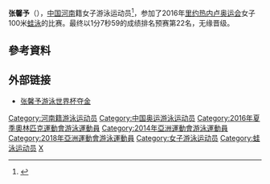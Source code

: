 {{otheruses|张馨予 (消歧义)}}
{{Infobox swimmer
| name           = 张馨予
| image          = 
| caption        =
| fullname       = 张馨予
| nationality    = {{PRC}}
| strokes        =
| club           =
| collegeteam    =
| birth_date     = {{birth date and age|1997|3|9|df=yes}}
| birth_place    = {{CHN}}[[河南省|河南省]]
| death_date     =
| death_place    =
| height = 
| weight = 
| medaltemplates =
{{MedalSport|女子[[游泳|游泳]]}}
}}
'''张馨予'''（{{bd|1997年|3月9日||}}），[[中国|中国]][[河南|河南]]籍女子游泳运动员<ref name="Manchu">{{cite web|title=里约奥运会：11名河南运动健儿将带来哪些惊喜？|url=http://henan.people.com.cn/GB/n2/2016/0806/c351638-28791424.html|access-date=2016-08-07|archive-date=2016-08-18|archive-url=https://web.archive.org/web/20160818113202/http://henan.people.com.cn/GB/n2/2016/0806/c351638-28791424.html|dead-url=yes}}</ref>，参加了2016年[[里约热内卢奥运会|里约热内卢奥运会]]女子100米[[蛙泳|蛙泳]]的比赛。最终以1分7秒59的成绩排名预赛第22名，无缘晋级。

==參考資料==
{{reflist|2}}

==外部链接==
*[http://news.huaxi100.com/index.php?m=content&c=index&a=show&catid=248&id=684400  张馨予游泳世界杯夺金] {{Wayback|url=http://news.huaxi100.com/index.php?m=content&c=index&a=show&catid=248&id=684400 |date=20220407165312 }}
{{2016 China Olympic Swimming Team}}

{{DEFAULTSORT:Zhang}}
[[Category:河南籍游泳运动员|Category:河南籍游泳运动员]]
[[Category:中国奥运游泳运动员|Category:中国奥运游泳运动员]]
[[Category:2016年夏季奧林匹克運動會游泳運動員|Category:2016年夏季奧林匹克運動會游泳運動員]]
[[Category:2014年亞洲運動會游泳運動員|Category:2014年亞洲運動會游泳運動員]]
[[Category:2018年亞洲運動會游泳運動員|Category:2018年亞洲運動會游泳運動員]]
[[Category:女子游泳运动员|Category:女子游泳运动员]]
[[Category:蛙泳运动员|Category:蛙泳运动员]]
[[Category:张姓|X]]
